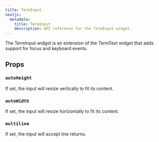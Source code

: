 ```yaml
---
title: TermInput
nextjs:
  metadata:
    title: TermInput
    description: API reference for the TermInput widget.
---
```


The TermInput widget is an extension of the TermText widget that adds support for focus and keyboard events.

## Props

### `autoHeight`

If set, the input will resize vertically to fit its content.

### `autoWidth`

If set, the input will resize horizontally to fit its content.

### `multiline`

If set, the input will accept line returns.
